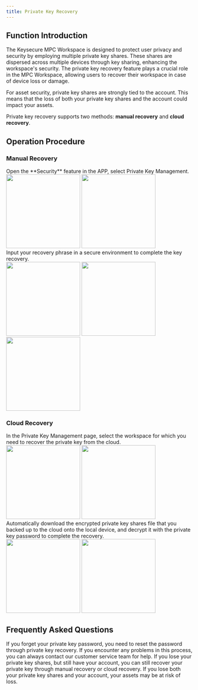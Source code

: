 ```yaml
---
title: Private Key Recovery
---
```


##  Function Introduction

The Keysecure MPC Workspace is designed to protect user privacy and security by employing multiple private key shares. These shares are dispersed across multiple devices through key sharing, enhancing the workspace's security. The private key recovery feature plays a crucial role in the MPC Workspace, allowing users to recover their workspace in case of device loss or damage.

<Note>
For asset security, private key shares are strongly tied to the account. This means that the loss of both your private key shares and the account could impact your assets.
</Note>

Private key recovery supports two methods: **manual recovery** and **cloud recovery**.

##  Operation Procedure

### Manual Recovery

<Steps>
<Step title="APP Private Key Management">
   Open the **Security** feature in the APP, select Private Key Management.
<div className="w-full flex items-center justify-center">
    <CardGroup cols={2}>
        <img src="/images/user-guide/safe.jpg" width="200"/>
        <img src="/images/user-guide/recover1.png" width="200"/>
    </CardGroup>
</div>
</Step>


<Step title="Select Local Recovery">
    Input your recovery phrase in a secure environment to complete the key recovery.
<div className="w-full flex items-center justify-center">
    <CardGroup cols={3}>
        <img src="/images/user-guide/recover2.png" width="200"/>
        <img src="/images/user-guide/recover3.png" width="200"/>
        <img src="/images/user-guide/recover4.png" width="200"/>
    </CardGroup>
</div>
</Step>
</Steps>

### Cloud Recovery

<Steps>
<Step title="Select Cloud Recovery">
  In the Private Key Management page, select the workspace for which you need to recover the private key from the cloud.
<div className="w-full flex items-center justify-center">
    <CardGroup cols={2}>
        <img src="/images/user-guide/recover1.png" width="200"/>
         <img src="/images/user-guide/recover2.png" width="200"/>
       </CardGroup>
</div>

</Step>
<Step title="Download Private Key Share File">
    Automatically download the encrypted private key shares file that you backed up to the cloud onto the local device, and decrypt it with the private key password to complete the recovery.
<div className="w-full flex items-center justify-center">
    <CardGroup cols={2}>
       <img src="/images/user-guide/recover5.png" width="200"/>
        <img src="/images/user-guide/recover6.png" width="200"/>
    </CardGroup>
</div>

</Step>
</Steps>

##  Frequently Asked Questions

<Accordion title="What if I forget my private key password?">
If you forget your private key password, you need to reset the password through private key recovery. If you encounter any problems in this process, you can always contact our customer service team for help.
</Accordion>
<Accordion title="What if I lose my private key shares?">
If you lose your private key shares, but still have your account, you can still recover your private key through manual recovery or cloud recovery. If you lose both your private key shares and your account, your assets may be at risk of loss.
</Accordion>
